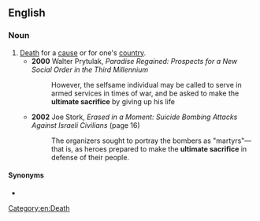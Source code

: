 ==English==

===Noun===
{{en-noun}}

# [[death|Death]] for a [[cause]] or for one's [[country]].
#* '''2000''' Walter Prytulak, ''Paradise Regained: Prospects for a New Social Order in the Third Millennium''
#*: However, the selfsame individual may be called to serve in armed services in times of war, and be asked to make the '''ultimate sacrifice''' by giving up his life
#* '''2002''' Joe Stork, ''Erased in a Moment: Suicide Bombing Attacks Against Israeli Civilians'' (page 16)
#*: The organizers sought to portray the bombers as "martyrs"—that is, as heroes prepared to make the '''ultimate sacrifice''' in defense of their people.

====Synonyms====
* {{l|en|supreme sacrifice}}

[[Category:en:Death]]